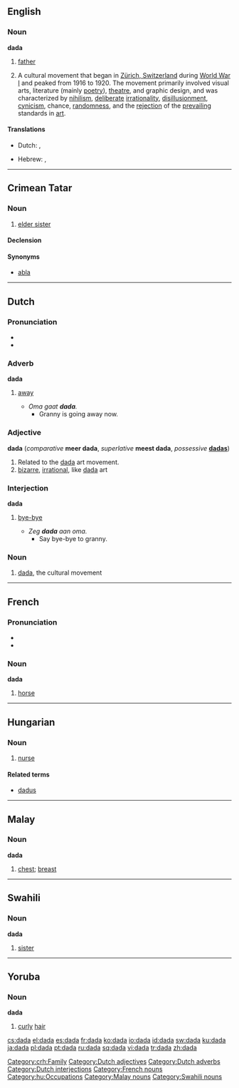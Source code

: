 {{see|đa đa}}
{{wikipedia}}
==English==

===Noun===
'''dada'''

# {{child language}} [[father]]
# A cultural movement that began in [[w:Zürich, Switzerland|Zürich, Switzerland]] during [[w:World War I|World War I]] and peaked from 1916 to 1920. The movement primarily involved visual arts, literature (mainly [[poetry]]), [[theatre]], and graphic design, and was characterized by [[nihilism]], [[deliberate]] [[irrationality]], [[disillusionment]], [[cynicism]], chance, [[randomness]], and the [[rejection]] of the [[prevail]]ing standards in [[art]].

====Translations====
{{trans-top|cultural movement}}
* Dutch: {{t|nl|dadaïsme|n}}, {{t-|nl|dada|n}}
{{trans-mid}}
* Hebrew: {{t-|he|דאדא|m|tr=dáda|sc=Hebr}}, {{t-|he|דאדאיזם|m|tr=dadaízm|sc=Hebr}}
{{trans-bottom}}

----

==Crimean Tatar==

===Noun===
{{infl|crh|noun}} {{context|Northern dialect}}

# [[elder sister]]

====Declension====
{{crh-latin-noun|nıñ|ğa|nı|da|dan}}

====Synonyms====

* [[abla]]

[[Category:crh:Family]]

----

==Dutch==

===Pronunciation===
* {{IPA|/ˈdɑdɑ/}}
* {{rhymes|dɑ|lang=nl}}

===Adverb===
'''dada'''

# {{context|child language}} [[away]]
#* ''Oma gaat '''dada'''.''
#** Granny is going away now.

===Adjective===
'''dada''' (''comparative'' '''meer dada''', ''superlative'' '''meest dada''', ''possessive'' '''[[dadas]]''')

# Related to the [[#English|dada]] art movement.
# [[bizarre]], [[irrational]], like [[#English|dada]] art

===Interjection===
'''dada'''

# {{child language}} [[bye-bye]]
#* ''Zeg '''dada''' aan oma.''
#** Say bye-bye to granny.

===Noun===
{{nl-noun2|m|g2=f|g3=n|-|-}}

# [[#English|dada]], the cultural movement

[[Category:Dutch adjectives]]
[[Category:Dutch adverbs]]
[[Category:Dutch interjections]]

----

==French==

===Pronunciation===
* {{IPA|/da.da/}}
* {{SAMPA|/da.da/}}

===Noun===
'''dada'''

# {{child language}} [[horse]]

[[Category:French nouns]]

----

==Hungarian==

===Noun===
{{hu-noun|pl=dadák}}

# [[nurse]]

====Related terms====
* [[dadus]]

[[Category:hu:Occupations]]

----

==Malay==

===Noun===
'''dada'''

# [[chest]]; [[breast]]

[[Category:Malay nouns]]

----

==Swahili==

===Noun===
'''dada'''

# [[sister]]

[[Category:Swahili nouns]]

----

==Yoruba==

===Noun===
'''dada'''

# [[curly]] [[hair]]

[[cs:dada]]
[[el:dada]]
[[es:dada]]
[[fr:dada]]
[[ko:dada]]
[[io:dada]]
[[id:dada]]
[[sw:dada]]
[[ku:dada]]
[[ja:dada]]
[[pl:dada]]
[[pt:dada]]
[[ru:dada]]
[[sq:dada]]
[[vi:dada]]
[[tr:dada]]
[[zh:dada]]